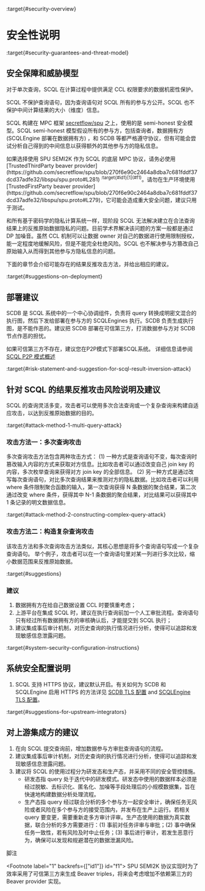:target{#security-overview}

# 安全性说明

:target{#security-guarantees-and-threat-model}

## 安全保障和威胁模型

对于单次查询，SCQL 在计算过程中提供满足 CCL 权限要求的数据机密性保护。

SCQL 不保护查询语句，因为查询语句对 SCQL 所有的参与方公开。SCQL 也不保护中间计算结果的大小（维度）信息。

SCQL 构建在 MPC 框架 [secretflow/spu](https://github.com/secretflow/spu) 之上，使用的是 semi-honest 安全模型。SCQL semi-honest 模型假设所有的参与方，包括查询者，数据拥有方(SCQLEngine 部署在数据拥有方) ，和 SCDB 等都严格遵守协议，但有可能会尝试分析自己得到的中间信息以获得额外的其他参与方的隐私信息。

<Container type="warning">
  如果选择使用 SPU SEMI2K 作为 SCQL 的底层 MPC 协议，请务必使用 [TrustedThirdParty beaver provider](https://github.com/secretflow/spu/blob/270f6e90c2464a8dba7c681fddf37dcd37adfe32/libspu/spu.proto#L281) <sup>:target{#id1}[1](#f1)</sup>。请勿在生产环境使用 [TrustedFirstParty beaver provider](https://github.com/secretflow/spu/blob/270f6e90c2464a8dba7c681fddf37dcd37adfe32/libspu/spu.proto#L279)，它可能会造成重大安全问题，建议只用于测试。
</Container>

和所有基于密码学的隐私计算系统一样，现阶段 SCQL 无法解决建立在合法查询结果上的反推原始数据隐私的问题。目前学术界解决该问题的方案一般都是通过 DP 加噪音。虽然 CCL 机制可以让数据 owner 对自己的数据进行使用限制授权，能一定程度地缓解风险，但是不能完全杜绝风险。SCQL 也不解决参与方篡改自己原始输入从而得到其他参与方隐私信息的问题。

下面的章节会介绍可能存在的结果反推攻击方法，并给出相应的建议。

:target{#suggestions-on-deployment}

## 部署建议

SCDB 是 SCQL 系统中的一个中心协调组件，负责将 query 转换成明密文混合的执行图，然后下发给部署在参与方的 SCQLEngines 执行。SCDB 负责生成执行图，是不能作恶的。建议把 SCDB 部署在可信第三方，打消数据参与方对 SCDB 节点作恶的担忧。

如果可信第三方不存在，建议您在P2P模式下部署SCQL系统。 详细信息请参阅 [SCQL P2P 模式概述](../system/intro-p2p.mdx)

:target{#risk-statement-and-suggestion-for-scql-result-inversion-attack}

## 针对 SCQL 的结果反推攻击风险说明及建议

SCQL 的查询灵活多变，攻击者可以使用多次合法查询或一个复杂查询来构建自适应攻击，以达到反推原始数据的目的。

:target{#attack-method-1-multi-query-attack}

### 攻击方法一：多次查询攻击

多次查询攻击方法包含两种攻击方式： (1) 一种方式是查询语句不变，每次查询时篡改输入内容的方式来获取对方信息。比如攻击者可以通过改变自己 join key 的内容，多次枚举查询来获得对方 join key 的全部信息。 (2) 另一种方式是通过改写每次查询语句，对比多次查询结果来推测对方的隐私数据。比如攻击者可以利用 where 条件限制聚合函数的输入，第一次查询获得 N 条数据的聚合结果，第二次通过改变 where 条件，获得其中 N-1 条数据的聚合结果，对比结果可以获得其中 1 条记录的明文数据信息。

:target{#attack-method-2-constructing-complex-query-attack}

### 攻击方法二：构造复杂查询攻击

该攻击方法和多次查询攻击方法类似，其核心思想是将多个查询语句写成一个复杂查询语句。 举个例子，攻击者可以在一个查询语句里对某一列进行多次比较，缩小数据范围来反推原始数据。

:target{#suggestions}

### 建议

1. 数据拥有方在给自己数据设置 CCL 时要慎重考虑；
2. 上游平台在集成 SCQL 时，建议在执行查询前加一个人工审批流程。查询语句只有经过所有数据拥有方的审核确认后，才能提交到 SCQL 执行；
3. 建议集成事后审计机制，对历史查询的执行情况进行分析，使得可以追踪和发现敏感信息泄露问题。

:target{#system-security-configuration-instructions}

## 系统安全配置说明

1. SCQL 支持 HTTPS 协议，建议默认开启。有关如何为 SCDB 和 SCQLEngine 启用 HTTPS 的方法详见 [SCDB TLS 配置](../../reference/engine-config.mdx#scdb-tls) and [SCQLEngine TLS 配置](../../reference/engine-config.mdx#scqlengine-tls)。

:target{#suggestions-for-upstream-integrators}

## 对上游集成方的建议

1. 在向 SCQL 提交查询前，增加数据参与方审批查询语句的流程。
2. 建议集成事后审计机制，对历史查询的执行情况进行分析，使得可以追踪和发现敏感信息泄露问题。
3. 建议将 SCQL 的使用过程分为研发态和生产态，并采用不同的安全管控措施。
   - 研发态指 query 处于迭代中的研发模式。研发态中使用的数据样本必须是经过脱敏、去标识化、匿名化、加噪等手段处理后的小规模数据集，旨在快速地构建数据分析处理流程。
   - 生产态指 query 经过联合分析的多个参与方一起安全审计，确保任务无风险或者风险在多个参与方的接受范围内，并发布在生产上运行。若相关 query 要变更，需要重新走多方审计评审。生产态使用的数据为真实数据，联合分析的多方需要进行：(1) 事前对任务评审与审批；(2) 事中确保任务一致性，若有风险及时中止任务；(3) 事后进行审计，若发生恶意行为，确保可以发现和规避潜在的数据泄漏风险。

<p className="sidebar-rubric">
  脚注
</p>

<Footnote label="1" backrefs={["id1"]} id="f1">
  SPU SEMI2K 协议实现时为了效率采用了可信第三方来生成 Beaver triples，将来会考虑增加不依赖第三方的 Beaver provider 实现。
</Footnote>
